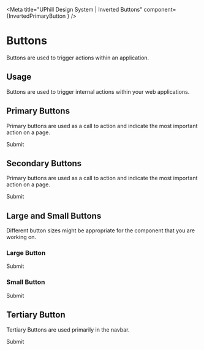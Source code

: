 
<Meta title="UPhill Design System | Inverted Buttons" component={InvertedPrimaryButton } />

# Buttons

Buttons are used to trigger actions within an application.

## Usage

Buttons are used to trigger internal actions within your web applications.

## Primary Buttons

Primary buttons are used as a call to action and indicate the most important action on a page.

<Preview withToolbar>
  <Story name="inverted-primary">
    <InvertedPrimaryButton>Submit</InvertedPrimaryButton>
  </Story>
</Preview>

## Secondary Buttons

Primary buttons are used as a call to action and indicate the most important action on a page.

<Story name="inverted-secondary">
  <InvertedSecondaryButton>Submit</InvertedSecondaryButton>
</Story>

## Large and Small Buttons

Different button sizes might be appropriate for the component that you are working on.

### Large Button
<Story name="inverted-large">
  <InvertedLargeButton>Submit</InvertedLargeButton>
</Story>

### Small Button

<Story name="inverted-small">
  <InvertedSmallButton>Submit</InvertedSmallButton>
</Story>

## Tertiary Button

Tertiary Buttons are used primarily in the navbar.

<Story name="tertiary">
  <InvertedTertiaryButton>Submit</InvertedTertiaryButton>
</Story>